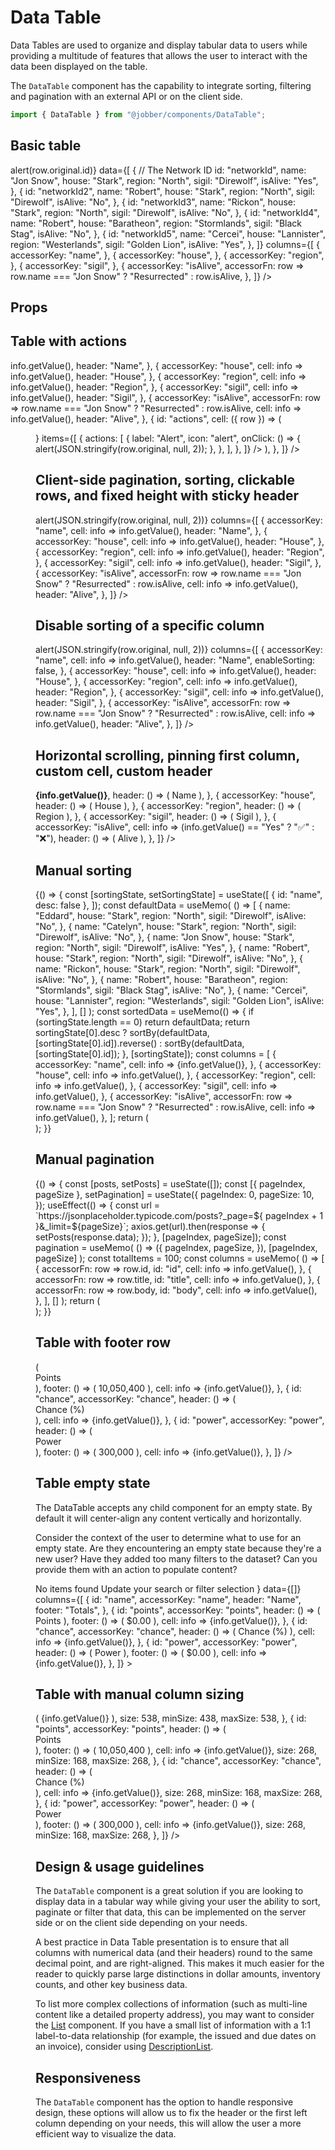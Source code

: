 
<Meta title="Components/DataTable" component={DataTable} />

# Data Table

<ComponentStatus stage="pre" responsive="no" accessible="yes" />

Data Tables are used to organize and display tabular data to users while
providing a multitude of features that allows the user to interact with the data
been displayed on the table.

The `DataTable` component has the capability to integrate sorting, filtering and
pagination with an external API or on the client side.

```ts
import { DataTable } from "@jobber/components/DataTable";
```

## Basic table

<Canvas>
  <Story name="DataTable">
    <DataTable
      onRowClick={row => alert(row.original.id)}
      data={[
        {
          // The Network ID
          id: "networkId",
          name: "Jon Snow",
          house: "Stark",
          region: "North",
          sigil: "Direwolf",
          isAlive: "Yes",
        },
        {
          id: "networkId2",
          name: "Robert",
          house: "Stark",
          region: "North",
          sigil: "Direwolf",
          isAlive: "No",
        },
        {
          id: "networkId3",
          name: "Rickon",
          house: "Stark",
          region: "North",
          sigil: "Direwolf",
          isAlive: "No",
        },
        {
          id: "networkId4",
          name: "Robert",
          house: "Baratheon",
          region: "Stormlands",
          sigil: "Black Stag",
          isAlive: "No",
        },
        {
          id: "networkId5",
          name: "Cercei",
          house: "Lannister",
          region: "Westerlands",
          sigil: "Golden Lion",
          isAlive: "Yes",
        },
      ]}
      columns={[
        {
          accessorKey: "name",
        },
        {
          accessorKey: "house",
        },
        {
          accessorKey: "region",
        },
        {
          accessorKey: "sigil",
        },
        {
          accessorKey: "isAlive",
          accessorFn: row =>
            row.name === "Jon Snow" ? "Resurrected" : row.isAlive,
        },
      ]}
    />
  </Story>
</Canvas>

## Props

<ArgsTable of={DataTable} />

## Table with actions

<Canvas>
  <DataTable
    data={[
      {
        name: "Jon Snow",
        house: "Stark",
        region: "North",
        sigil: "Direwolf",
        isAlive: "Yes",
      },
      {
        name: "Robert",
        house: "Stark",
        region: "North",
        sigil: "Direwolf",
        isAlive: "No",
      },
      {
        name: "Rickon",
        house: "Stark",
        region: "North",
        sigil: "Direwolf",
        isAlive: "No",
      },
      {
        name: "Robert",
        house: "Baratheon",
        region: "Stormlands",
        sigil: "Black Stag",
        isAlive: "No",
      },
      {
        name: "Cercei",
        house: "Lannister",
        region: "Westerlands",
        sigil: "Golden Lion",
        isAlive: "Yes",
      },
    ]}
    columns={[
      {
        accessorKey: "name",
        cell: info => info.getValue(),
        header: "Name",
      },
      {
        accessorKey: "house",
        cell: info => info.getValue(),
        header: "House",
      },
      {
        accessorKey: "region",
        cell: info => info.getValue(),
        header: "Region",
      },
      {
        accessorKey: "sigil",
        cell: info => info.getValue(),
        header: "Sigil",
      },
      {
        accessorKey: "isAlive",
        accessorFn: row =>
          row.name === "Jon Snow" ? "Resurrected" : row.isAlive,
        cell: info => info.getValue(),
        header: "Alive",
      },
      {
        id: "actions",
        cell: ({ row }) => (
          <Menu
            activator={
              <Button
                variation="subtle"
                type="tertiary"
                icon="more"
                aria-label="more"
              />
            }
            items={[
              {
                actions: [
                  {
                    label: "Alert",
                    icon: "alert",
                    onClick: () => {
                      alert(JSON.stringify(row.original, null, 2));
                    },
                  },
                ],
              },
            ]}
          />
        ),
      },
    ]}
  />
</Canvas>

## Client-side pagination, sorting, clickable rows, and fixed height with sticky header

<Canvas>
  <DataTable
    height={400}
    stickyHeader
    data={[
      {
        name: "Eddard",
        house: "Stark",
        region: "North",
        sigil: "Direwolf",
        isAlive: "No",
      },
      {
        name: "Catelyn",
        house: "Stark",
        region: "North",
        sigil: "Direwolf",
        isAlive: "No",
      },
      {
        name: "Jon Snow",
        house: "Stark",
        region: "North",
        sigil: "Direwolf",
        isAlive: "Yes",
      },
      {
        name: "Robert",
        house: "Stark",
        region: "North",
        sigil: "Direwolf",
        isAlive: "No",
      },
      {
        name: "Rickon",
        house: "Stark",
        region: "North",
        sigil: "Direwolf",
        isAlive: "No",
      },
      {
        name: "Robert",
        house: "Baratheon",
        region: "Stormlands",
        sigil: "Black Stag",
        isAlive: "No",
      },
      {
        name: "Cercei",
        house: "Lannister",
        region: "Westerlands",
        sigil: "Golden Lion",
        isAlive: "Yes",
      },
      {
        name: "Sansa",
        house: "Stark",
        region: "North",
        sigil: "Direwolf",
        isAlive: "Yes",
      },
      {
        name: "Arya",
        house: "Stark",
        region: "North",
        sigil: "Direwolf",
        isAlive: "Yes",
      },
      {
        name: "Bran",
        house: "Stark",
        region: "North",
        sigil: "Direwolf",
        isAlive: "Yes",
      },
      {
        name: "Joffrey",
        house: "Baratheon",
        region: "Stormlands",
        sigil: "Black Stag",
        isAlive: "No",
      },
      {
        name: "Myrcella",
        house: "Baratheon",
        region: "Stormlands",
        sigil: "Black Stag",
        isAlive: "Yes",
      },
      {
        name: "Tommen",
        house: "Baratheon",
        region: "Stormlands",
        sigil: "Black Stag",
        isAlive: "Yes",
      },
    ]}
    pagination={{ manualPagination: false, itemsPerPage: [10, 20, 30] }}
    sorting={{ manualSorting: false }}
    onRowClick={row => alert(JSON.stringify(row.original, null, 2))}
    columns={[
      {
        accessorKey: "name",
        cell: info => info.getValue(),
        header: "Name",
      },
      {
        accessorKey: "house",
        cell: info => info.getValue(),
        header: "House",
      },
      {
        accessorKey: "region",
        cell: info => info.getValue(),
        header: "Region",
      },
      {
        accessorKey: "sigil",
        cell: info => info.getValue(),
        header: "Sigil",
      },
      {
        accessorKey: "isAlive",
        accessorFn: row =>
          row.name === "Jon Snow" ? "Resurrected" : row.isAlive,
        cell: info => info.getValue(),
        header: "Alive",
      },
    ]}
  />
</Canvas>

## Disable sorting of a specific column

<Canvas>
  <DataTable
    height={400}
    stickyHeader
    data={[
      {
        name: "Eddard",
        house: "Stark",
        region: "North",
        sigil: "Direwolf",
        isAlive: "No",
      },
      {
        name: "Catelyn",
        house: "Stark",
        region: "North",
        sigil: "Direwolf",
        isAlive: "No",
      },
      {
        name: "Jon Snow",
        house: "Stark",
        region: "North",
        sigil: "Direwolf",
        isAlive: "Yes",
      },
      {
        name: "Robert",
        house: "Stark",
        region: "North",
        sigil: "Direwolf",
        isAlive: "No",
      },
      {
        name: "Rickon",
        house: "Stark",
        region: "North",
        sigil: "Direwolf",
        isAlive: "No",
      },
      {
        name: "Robert",
        house: "Baratheon",
        region: "Stormlands",
        sigil: "Black Stag",
        isAlive: "No",
      },
      {
        name: "Cercei",
        house: "Lannister",
        region: "Westerlands",
        sigil: "Golden Lion",
        isAlive: "Yes",
      },
      {
        name: "Sansa",
        house: "Stark",
        region: "North",
        sigil: "Direwolf",
        isAlive: "Yes",
      },
      {
        name: "Arya",
        house: "Stark",
        region: "North",
        sigil: "Direwolf",
        isAlive: "Yes",
      },
      {
        name: "Bran",
        house: "Stark",
        region: "North",
        sigil: "Direwolf",
        isAlive: "Yes",
      },
      {
        name: "Joffrey",
        house: "Baratheon",
        region: "Stormlands",
        sigil: "Black Stag",
        isAlive: "No",
      },
      {
        name: "Myrcella",
        house: "Baratheon",
        region: "Stormlands",
        sigil: "Black Stag",
        isAlive: "Yes",
      },
      {
        name: "Tommen",
        house: "Baratheon",
        region: "Stormlands",
        sigil: "Black Stag",
        isAlive: "Yes",
      },
    ]}
    pagination={{ manualPagination: false, itemsPerPage: [10, 20, 30] }}
    sorting={{ manualSorting: false }}
    onRowClick={row => alert(JSON.stringify(row.original, null, 2))}
    columns={[
      {
        accessorKey: "name",
        cell: info => info.getValue(),
        header: "Name",
        enableSorting: false,
      },
      {
        accessorKey: "house",
        cell: info => info.getValue(),
        header: "House",
      },
      {
        accessorKey: "region",
        cell: info => info.getValue(),
        header: "Region",
      },
      {
        accessorKey: "sigil",
        cell: info => info.getValue(),
        header: "Sigil",
      },
      {
        accessorKey: "isAlive",
        accessorFn: row =>
          row.name === "Jon Snow" ? "Resurrected" : row.isAlive,
        cell: info => info.getValue(),
        header: "Alive",
      },
    ]}
  />
</Canvas>

## Horizontal scrolling, pinning first column, custom cell, custom header

<Canvas>
  <div style={{ maxWidth: 390 }}>
    <DataTable
      data={[
        {
          name: "Jon Snow",
          house: "Stark",
          region: "North",
          sigil: "Direwolf",
          isAlive: "Yes",
        },
        {
          name: "Robert",
          house: "Stark",
          region: "North",
          sigil: "Direwolf",
          isAlive: "No",
        },
        {
          name: "Rickon",
          house: "Stark",
          region: "North",
          sigil: "Direwolf",
          isAlive: "No",
        },
        {
          name: "Robert",
          house: "Baratheon",
          region: "Stormlands",
          sigil: "Black Stag",
          isAlive: "No",
        },
        {
          name: "Cercei",
          house: "Lannister",
          region: "Westerlands",
          sigil: "Golden Lion",
          isAlive: "Yes",
        },
      ]}
      pinFirstColumn
      columns={[
        {
          accessorKey: "name",
          cell: info => <strong>{info.getValue()}</strong>,
          header: () => (
            <span style={{ color: "var(--color-green)" }}>Name</span>
          ),
        },
        {
          accessorKey: "house",
          header: () => (
            <span style={{ color: "var(--color-green)" }}>House</span>
          ),
        },
        {
          accessorKey: "region",
          header: () => (
            <span style={{ color: "var(--color-green)" }}>Region</span>
          ),
        },
        {
          accessorKey: "sigil",
          header: () => (
            <span style={{ color: "var(--color-green)" }}>Sigil</span>
          ),
        },
        {
          accessorKey: "isAlive",
          cell: info => (info.getValue() == "Yes" ? "✅" : "❌"),
          header: () => (
            <span style={{ color: "var(--color-green)" }}>Alive</span>
          ),
        },
      ]}
    />
  </div>
</Canvas>

## Manual sorting

<Canvas>
  {() => {
    const [sortingState, setSortingState] = useState([
      { id: "name", desc: false },
    ]);
    const defaultData = useMemo(
      () => [
        {
          name: "Eddard",
          house: "Stark",
          region: "North",
          sigil: "Direwolf",
          isAlive: "No",
        },
        {
          name: "Catelyn",
          house: "Stark",
          region: "North",
          sigil: "Direwolf",
          isAlive: "No",
        },
        {
          name: "Jon Snow",
          house: "Stark",
          region: "North",
          sigil: "Direwolf",
          isAlive: "Yes",
        },
        {
          name: "Robert",
          house: "Stark",
          region: "North",
          sigil: "Direwolf",
          isAlive: "No",
        },
        {
          name: "Rickon",
          house: "Stark",
          region: "North",
          sigil: "Direwolf",
          isAlive: "No",
        },
        {
          name: "Robert",
          house: "Baratheon",
          region: "Stormlands",
          sigil: "Black Stag",
          isAlive: "No",
        },
        {
          name: "Cercei",
          house: "Lannister",
          region: "Westerlands",
          sigil: "Golden Lion",
          isAlive: "Yes",
        },
      ],
      []
    );
    const sortedData = useMemo(() => {
      if (sortingState.length == 0) return defaultData;
      return sortingState[0].desc
        ? sortBy(defaultData, [sortingState[0].id]).reverse()
        : sortBy(defaultData, [sortingState[0].id]);
    }, [sortingState]);
    const columns = [
      {
        accessorKey: "name",
        cell: info => <span>{info.getValue()}</span>,
      },
      {
        accessorKey: "house",
        cell: info => info.getValue(),
      },
      {
        accessorKey: "region",
        cell: info => info.getValue(),
      },
      {
        accessorKey: "sigil",
        cell: info => info.getValue(),
      },
      {
        accessorKey: "isAlive",
        accessorFn: row =>
          row.name === "Jon Snow" ? "Resurrected" : row.isAlive,
        cell: info => info.getValue(),
      },
    ];
    return (
      <div>
        <DataDump label="Sorting State" data={sortingState} defaultOpen />
        <DataTable
          data={sortedData}
          columns={columns}
          sorting={{
            manualSorting: true,
            state: sortingState,
            onSortingChange: setSortingState,
            enableSortingRemoval: true,
          }}
        />
      </div>
    );
  }}
</Canvas>

## Manual pagination

<Canvas>
  {() => {
    const [posts, setPosts] = useState([]);
    const [{ pageIndex, pageSize }, setPagination] = useState({
      pageIndex: 0,
      pageSize: 10,
    });
    useEffect(() => {
      const url = `https://jsonplaceholder.typicode.com/posts?_page=${
        pageIndex + 1
      }&_limit=${pageSize}`;
      axios.get(url).then(response => {
        setPosts(response.data);
      });
    }, [pageIndex, pageSize]);
    const pagination = useMemo(
      () => ({
        pageIndex,
        pageSize,
      }),
      [pageIndex, pageSize]
    );
    const totalItems = 100;
    const columns = useMemo(
      () => [
        {
          accessorFn: row => row.id,
          id: "id",
          cell: info => info.getValue(),
        },
        {
          accessorFn: row => row.title,
          id: "title",
          cell: info => info.getValue(),
        },
        {
          accessorFn: row => row.body,
          id: "body",
          cell: info => info.getValue(),
        },
      ],
      []
    );
    return (
      <div>
        <DataTable
          data={posts}
          columns={columns}
          pagination={{
            manualPagination: true,
            onPaginationChange: setPagination,
            pageCount: Math.ceil(totalItems / pageSize),
            totalItems,
            state: pagination,
          }}
          height={400}
          stickyHeader
        />
      </div>
    );
  }}
</Canvas>

## Table with footer row

<Canvas>
  <DataTable
    height={400}
    pagination={{ manualPagination: false, itemsPerPage: [10, 20, 30] }}
    sorting={{ manualSorting: false }}
    data={[
      {
        name: "Eddard",
        points: "1,000,000",
        chance: 5,
        power: "50,000",
      },
      {
        name: "Catelyn",
        points: "2,000,000",
        chance: 5,
        power: "40,000",
      },
      {
        name: "Jon",
        points: "1,250,000",
        chance: 8,
        power: "20,000",
      },
      {
        name: "Robert",
        points: "1,000,000",
        chance: 5,
        power: "50,000",
      },
      {
        name: "Rickon",
        points: "2,000,000",
        chance: 5,
        power: "40,000",
      },
      {
        name: "Robert",
        points: "1,250,000",
        chance: 8,
        power: "20,000",
      },
      {
        name: "Cersei",
        points: "1,000,000",
        chance: 5,
        power: "50,000",
      },
      {
        name: "Sansa",
        points: "2,000,000",
        chance: 5,
        power: "40,000",
      },
      {
        name: "Arya",
        points: "1,250,000",
        chance: 8,
        power: "20,000",
      },
      {
        name: "Bran",
        points: "1,000,000",
        chance: 5,
        power: "50,000",
      },
    ]}
    columns={[
      {
        id: "name",
        accessorKey: "name",
        header: "Name",
        footer: "Totals",
      },
      {
        id: "points",
        accessorKey: "points",
        header: () => (
          <div style={{ display: "flex", flex: 1 }}>
            <Typography align="end" fontWeight="bold">
              Points
            </Typography>
          </div>
        ),
        footer: () => (
          <Typography align="end" fontWeight="bold">
            10,050,400
          </Typography>
        ),
        cell: info => <Typography align="end">{info.getValue()}</Typography>,
      },
      {
        id: "chance",
        accessorKey: "chance",
        header: () => (
          <div style={{ display: "flex", flex: 1 }}>
            <Typography align="end" fontWeight="bold">
              Chance (%)
            </Typography>
          </div>
        ),
        cell: info => <Typography align="end">{info.getValue()}</Typography>,
      },
      {
        id: "power",
        accessorKey: "power",
        header: () => (
          <div style={{ display: "flex", flex: 1 }}>
            <Typography align="end" fontWeight="bold">
              Power
            </Typography>
          </div>
        ),
        footer: () => (
          <Typography align="end" fontWeight="bold">
            300,000
          </Typography>
        ),
        cell: info => <Typography align="end">{info.getValue()}</Typography>,
      },
    ]}
  />
</Canvas>

## Table empty state

The DataTable accepts any child component for an empty state. By default it will
center-align any content vertically and horizontally.

Consider the context of the user to determine what to use for an empty state.
Are they encountering an empty state because they're a new user? Have they added
too many filters to the dataset? Can you provide them with an action to populate
content?

<Canvas>
  <DataTable
    height={400}
    pagination={{ manualPagination: false, itemsPerPage: [10, 20, 30] }}
    sorting={{ manualSorting: false }}
    emptyState={
      <div className={classNames(styles.emptyState)}>
        <Heading level={5}>No items found</Heading>
        <Text>Update your search or filter selection</Text>
      </div>
    }
    data={[]}
    columns={[
      {
        id: "name",
        accessorKey: "name",
        header: "Name",
        footer: "Totals",
      },
      {
        id: "points",
        accessorKey: "points",
        header: () => (
          <Typography align="end" fontWeight="bold">
            Points
          </Typography>
        ),
        footer: () => (
          <Typography align="end" fontWeight="bold">
            $0.00
          </Typography>
        ),
        cell: info => <Typography align="end">{info.getValue()}</Typography>,
      },
      {
        id: "chance",
        accessorKey: "chance",
        header: () => (
          <Typography align="end" fontWeight="bold">
            Chance (%)
          </Typography>
        ),
        cell: info => <Typography align="end">{info.getValue()}</Typography>,
      },
      {
        id: "power",
        accessorKey: "power",
        header: () => (
          <Typography align="end" fontWeight="bold">
            Power
          </Typography>
        ),
        footer: () => (
          <Typography align="end" fontWeight="bold">
            $0.00
          </Typography>
        ),
        cell: info => <Typography align="end">{info.getValue()}</Typography>,
      },
    ]}
  ></DataTable>
</Canvas>

## Table with manual column sizing

<Canvas>
  <DataTable
    pagination={{ manualPagination: false, itemsPerPage: [10, 20, 30] }}
    sorting={{ manualSorting: false }}
    data={[
      {
        name: "Daenerys Stormborn of House Targaryen, the First of Her Name, Queen of the Andals and the First Men, Protector of the Seven Kingdoms, the Mother of Dragons, the Khaleesi of the Great Grass Sea, the Unburnt, the Breaker of Chains.",
        points: "1,000,000",
        chance: 5,
        power: "50,000",
      },
      {
        name: "Aegon “The Conqueror” Targaryen and Rhaenys Targaryen",
        points: "2,000,000",
        chance: 5,
        power: "40,000",
      },
      {
        name: "Jaehaerys “The Old King” Targaryen and Alysanne Targaryen",
        points: "1,250,000",
        chance: 8,
        power: "20,000",
      },
    ]}
    columns={[
      {
        id: "name",
        accessorKey: "name",
        header: "Name",
        footer: "Totals",
        cell: info => (
          <Typography numberOfLines={1}>{info.getValue()}</Typography>
        ),
        size: 538,
        minSize: 438,
        maxSize: 538,
      },
      {
        id: "points",
        accessorKey: "points",
        header: () => (
          <div style={{ display: "flex", flex: 1 }}>
            <Typography align="end" fontWeight="bold">
              Points
            </Typography>
          </div>
        ),
        footer: () => (
          <Typography align="end" fontWeight="bold">
            10,050,400
          </Typography>
        ),
        cell: info => <Typography align="end">{info.getValue()}</Typography>,
        size: 268,
        minSize: 168,
        maxSize: 268,
      },
      {
        id: "chance",
        accessorKey: "chance",
        header: () => (
          <div style={{ display: "flex", flex: 1 }}>
            <Typography align="end" fontWeight="bold">
              Chance (%)
            </Typography>
          </div>
        ),
        cell: info => <Typography align="end">{info.getValue()}</Typography>,
        size: 268,
        minSize: 168,
        maxSize: 268,
      },
      {
        id: "power",
        accessorKey: "power",
        header: () => (
          <div style={{ display: "flex", flex: 1 }}>
            <Typography align="end" fontWeight="bold">
              Power
            </Typography>
          </div>
        ),
        footer: () => (
          <Typography align="end" fontWeight="bold">
            300,000
          </Typography>
        ),
        cell: info => <Typography align="end">{info.getValue()}</Typography>,
        size: 268,
        minSize: 168,
        maxSize: 268,
      },
    ]}
  />
</Canvas>

## Design & usage guidelines

The `DataTable` component is a great solution if you are looking to display data
in a tabular way while giving your user the ability to sort, paginate or filter
that data, this can be implemented on the server side or on the client side
depending on your needs.

A best practice in Data Table presentation is to ensure that all columns with
numerical data (and their headers) round to the same decimal point, and are
right-aligned. This makes it much easier for the reader to quickly parse large
distinctions in dollar amounts, inventory counts, and other key business data.

To list more complex collections of information (such as multi-line content like
a detailed property address), you may want to consider the
[List](../?path=/docs/components-list--list) component. If you have a small list
of information with a 1:1 label-to-data relationship (for example, the issued
and due dates on an invoice), consider using
[DescriptionList](../?path=/docs/components-descriptionlist--description-list).

## Responsiveness

The `DataTable` component has the option to handle responsive design, these
options will allow us to fix the header or the first left column depending on
your needs, this will allow the user a more efficient way to visualize the data.
